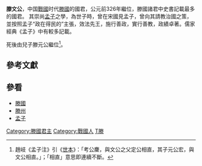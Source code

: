 {{Otheruses|subject=戰國时代的滕文公|other=春秋时代的滕文公|滕文公 (春秋)}}
'''滕文公'''，中国[[戰國_(中國)|戰國]]时代[[滕國|滕國]]的國君，公元前326年繼位，滕國諸君中史書記載最多的國君。 其崇尚[[孟子|孟子]]之學，為世子時，曾在宋國見孟子，曾向其請教治國之策，並按照孟子“政在得民的”主張，效法先王，施行善政，實行善教，政績卓著。儒家經典《孟子》中有較多記載。

死後由兒子滕元公繼位<ref>趙岐《孟子注》引《[[世本|世本]]》：「考公麇，與文公之父定公相直，其子元公宏，與文公相直。」；「相直」意思即連續不斷。</ref>。

{{start box}}
{{s-before|[[滕定公|滕定公]]}}
{{s-title|[[戰國|戰國]][[滕國|滕國]]君主|前326年─？}}
{{s-after|[[滕元公|滕元公]]}}
{{end box}}

==參考文獻==
{{Reflist}}

== 參看 ==
* [[滕國|滕國]]
* [[滕州|滕州]]
* [[孟子|孟子]]

{{滕國君主}}

[[Category:滕國君主|Category:滕國君主]]
[[Category:戰國人|Category:戰國人]]
[[Category:滕州人|T滕]]


{{山东人小作品}}